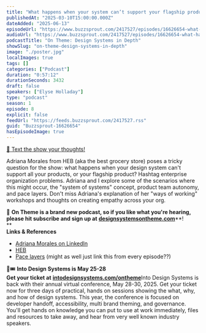 ```yaml
---
title: "What happens when your system can’t support your flagship product?, with Adriana Morales — #08"
publishedAt: "2025-03-10T15:00:00.000Z"
dateAdded: "2025-06-13"
episodeUrl: "https://www.buzzsprout.com/2417527/episodes/16626654-what-happens-when-your-system-can-t-support-your-flagship-product-with-adriana-morales-08.mp3"
audioUrl: "https://www.buzzsprout.com/2417527/episodes/16626654-what-happens-when-your-system-can-t-support-your-flagship-product-with-adriana-morales-08.mp3"
podcastTitle: "On Theme: Design Systems in Depth"
showSlug: "on-theme-design-systems-in-depth"
image: "./poster.jpg"
localImages: true
tags: []
categories: ["Podcast"]
duration: "0:57:12"
durationSeconds: 3432
draft: false
speakers: ["Elyse Holladay"]
type: "podcast"
season: 1
episode: 8
explicit: false
feedUrl: "https://feeds.buzzsprout.com/2417527.rss"
guid: "Buzzsprout-16626654"
hasEpisodeImage: true
---
```

[📲 Text the show your thoughts!](https://www.buzzsprout.com/twilio/text_messages/2417527/open_sms)

Adriana Morales from HEB (aka the best grocery store) poses a tricky question for the show: what happens when your design system can't support all your products, or your flagship product? Hashtag enterprise organization problems. Adriana and I explore some of the scenarios where this might occur, the "system of systems" concept, product team autonomy, and pace layers. Don't miss Adriana's explanation of her "ways of working" workshops and thoughts on creating empathy across your org.

💖 **On Theme is a brand new podcast, so if you like what you're hearing, please hit subscribe and sign up at** [**designsystemsontheme.com**](http://designsystemsontheme.com/)**!  
**  
**Links & References**

-   [Adriana Morales on LinkedIn](https://www.linkedin.com/in/adrianaamorales/)
-   [HEB](https://careers.heb.com/about-h-e-b/)
-   [Pace layers](https://bigmedium.com/ideas/design-system-pace-layers-slow-fast.html) (might as well just link this from every episode??)

🎨🎟️ **Into Design Systems is May 25-28  
Get your ticket at** [**intodesignsystems.com/ontheme**](http://intodesignsystems.com/ontheme)Into Design Systems is back with their annual virtual conference, May 28-30, 2025. Get your ticket now for three days of practical, hands on sessions showing the what, why, and how of design systems. This year, the conference is focused on developer handoff, accessibility, multi brand theming, and governance. You'll get hands on knowledge you can put to use at work immediately, files and resources to take away, and hear from very well known industry speakers.
